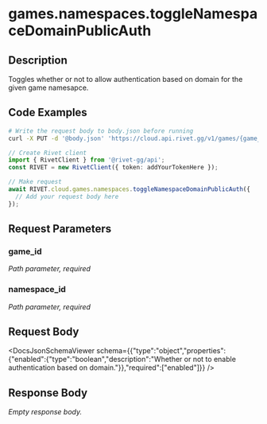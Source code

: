 

# games.namespaces.toggleNamespaceDomainPublicAuth

## Description

Toggles whether or not to allow authentication based on domain for the given game namesapce.


## Code Examples

<CodeGroup title='Request' tag='PUT' label='https://cloud.api.rivet.gg/v1/games/{game_id}/namespaces/{namespace_id}/domain-public-auth'>

```bash {{ title: 'cURL' }}
# Write the request body to body.json before running
curl -X PUT -d '@body.json' 'https://cloud.api.rivet.gg/v1/games/{game_id}/namespaces/{namespace_id}/domain-public-auth'
```

```ts
// Create Rivet client
import { RivetClient } from '@rivet-gg/api';
const RIVET = new RivetClient({ token: addYourTokenHere });

// Make request
await RIVET.cloud.games.namespaces.toggleNamespaceDomainPublicAuth({
  // Add your request body here
});
```

</CodeGroup>


## Request Parameters


### game_id

_Path parameter, required_





### namespace_id

_Path parameter, required_





## Request Body

<DocsJsonSchemaViewer schema={{"type":"object","properties":{"enabled":{"type":"boolean","description":"Whether or not to enable authentication based on domain."}},"required":["enabled"]}} />


## Response Body

_Empty response body._

